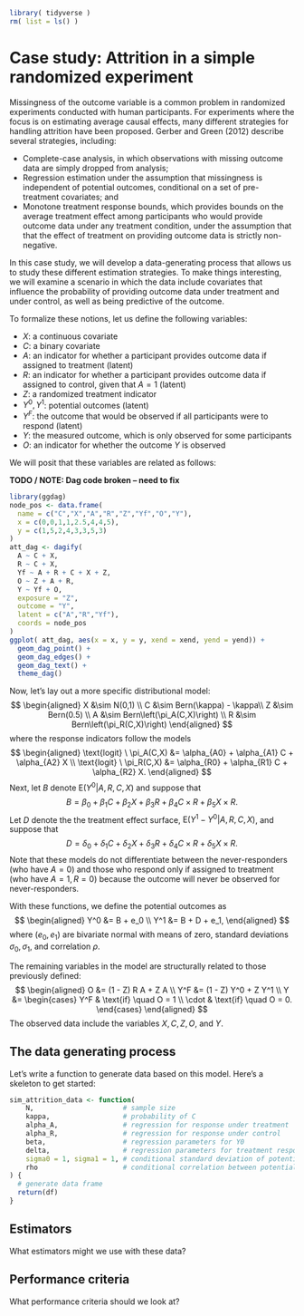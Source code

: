 ```r
library( tidyverse )
rm( list = ls() )
```



# Case study: Attrition in a simple randomized experiment

Missingness of the outcome variable is a common problem in randomized experiments conducted with human participants. For experiments where the focus is on estimating average causal effects, many different strategies for handling attrition have been proposed. Gerber and Green (2012) describe several strategies, including:

* Complete-case analysis, in which observations with missing outcome data are simply dropped from analysis;
* Regression estimation under the assumption that missingness is independent of potential outcomes, conditional on a set of pre-treatment covariates; and
* Monotone treatment response bounds, which provides bounds on the average treatment effect among participants who would provide outcome data under any treatment condition, under the assumption that that the effect of treatment on providing outcome data is strictly non-negative. 

In this case study, we will develop a data-generating process that allows us to study these different estimation strategies. To make things interesting, we will examine a scenario in which the data include covariates that influence the probability of providing outcome data under treatment and under control, as well as being predictive of the outcome. 

To formalize these notions, let us define the following variables:

- $X$: a continuous covariate
- $C$: a binary covariate
- $A$: an indicator for whether a participant provides outcome data if assigned to treatment (latent)
- $R$: an indicator for whether a participant provides outcome data if assigned to control, given that $A = 1$ (latent)
- $Z$: a randomized treatment indicator
- $Y^0, Y^1$: potential outcomes (latent)
- $Y^F$: the outcome that would be observed if all participants were to respond (latent)
- $Y$: the measured outcome, which is only observed for some participants
- $O$: an indicator for whether the outcome $Y$ is observed

We will posit that these variables are related as follows:

**TODO / NOTE: Dag code broken -- need to fix**

```r
library(ggdag)
node_pos <- data.frame(
  name = c("C","X","A","R","Z","Yf","O","Y"),
  x = c(0,0,1,1,2.5,4,4,5),
  y = c(1,5,2,4,3,3,5,3)
)
att_dag <- dagify(
  A ~ C + X,
  R ~ C + X,
  Yf ~ A + R + C + X + Z,
  O ~ Z + A + R,
  Y ~ Yf + O,
  exposure = "Z",
  outcome = "Y",
  latent = c("A","R","Yf"),
  coords = node_pos
)
ggplot( att_dag, aes(x = x, y = y, xend = xend, yend = yend)) +
  geom_dag_point() +
  geom_dag_edges() +
  geom_dag_text() +
  theme_dag()
```

Now, let's lay out a more specific distributional model:
$$
\begin{aligned}
X &\sim N(0,1) \\
C &\sim Bern(\kappa) - \kappa\\
Z &\sim Bern(0.5) \\
A &\sim Bern\left(\pi_A(C,X)\right) \\
R &\sim Bern\left(\pi_R(C,X)\right)
\end{aligned}
$$
where the response indicators follow the models
$$
\begin{aligned}
\text{logit} \ \pi_A(C,X) &= \alpha_{A0} + \alpha_{A1} C + \alpha_{A2} X \\
\text{logit} \ \pi_R(C,X) &= \alpha_{R0} + \alpha_{R1} C + \alpha_{R2} X.
\end{aligned}
$$
Next, let $B$ denote $\text{E}(Y^0 | A, R, C, X)$ and suppose that 
$$
B = \beta_0 + \beta_1 C + \beta_2 X + \beta_3 R + \beta_4 C \times R + \beta_5 X \times R.
$$
Let $D$ denote the the treatment effect surface, $\text{E}(Y^1 - Y^0 | A, R, C, X)$, and suppose that 
$$
D = \delta_0 + \delta_1 C + \delta_2 X + \delta_3 R + \delta_4 C \times R + \delta_5 X \times R.
$$
Note that these models do not differentiate between the never-responders (who have $A = 0$) and those who respond only if assigned to treatment (who have $A = 1, R = 0$) because the outcome will never be observed for never-responders. 

With these functions, we define the potential outcomes as
$$
\begin{aligned}
Y^0 &= B + e_0 \\
Y^1 &= B + D + e_1,
\end{aligned}
$$
where $(e_0, e_1)$ are bivariate normal with means of zero, standard deviations $\sigma_0, \sigma_1$, and correlation $\rho$.

The remaining variables in the model are structurally related to those previously defined:
$$
\begin{aligned}
O &= (1 - Z) R A + Z A \\
Y^F &= (1 - Z) Y^0 + Z Y^1 \\
Y &= \begin{cases} Y^F & \text{if} \quad O = 1 \\ 
\cdot & \text{if} \quad O = 0. \end{cases}
\end{aligned}
$$
The observed data include the variables $X, C, Z, O$, and $Y$.

## The data generating process

Let's write a function to generate data based on this model. Here's a skeleton to get started:
```r
sim_attrition_data <- function(
    N,                      # sample size
    kappa,                  # probability of C
    alpha_A,                # regression for response under treatment
    alpha_R,                # regression for response under control
    beta,                   # regression parameters for Y0
    delta,                  # regression parameters for treatment response
    sigma0 = 1, sigma1 = 1, # conditional standard deviation of potential outcomes
    rho                     # conditional correlation between potential outcomes
) {
  # generate data frame
  return(df)
}

```

## Estimators

What estimators might we use with these data?

## Performance criteria

What performance criteria should we look at?